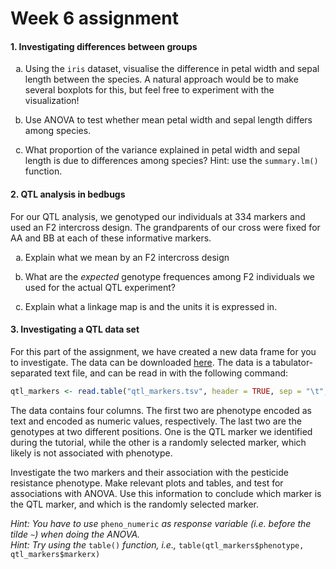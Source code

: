 # Week 6 assignment {- #w06}

#### 1. Investigating differences between groups {-}

a) Using the `iris` dataset, visualise the difference in petal width and sepal length between the species. A natural approach would be to make several boxplots for this, but feel free to experiment with the visualization!

b) Use ANOVA to test whether mean petal width and sepal length differs among species.

c) What proportion of the variance explained in petal width and sepal length is due to differences among species? Hint: use the `summary.lm()` function.

#### 2. QTL analysis in bedbugs {-}

For our QTL analysis, we genotyped our individuals at 334 markers and used an F2 intercross design. The grandparents of our cross were fixed for AA and BB at each of these informative markers.

a. Explain what we mean by an F2 intercross design

b. What are the *expected* genotype frequences among F2 individuals we used for the actual QTL experiment?

c. Explain what a linkage map is and the units it is expressed in.

#### 3. Investigating a QTL data set {-}

For this part of the assignment, we have created a new data frame for you to investigate. The data can be downloaded [here](https://BIOS1140.github.io/data/qtl_markers.tsv). The data is a tabulator-separated text file, and can be read in with the following command:

```r
qtl_markers <- read.table("qtl_markers.tsv", header = TRUE, sep = "\t", stringsAsFactors = TRUE)
```

The data contains four columns. The first two are phenotype encoded as text and encoded as numeric values, respectively. The last two are the genotypes at two different positions. One is the QTL marker we identified during the tutorial, while the other is a randomly selected marker, which likely is not associated with phenotype.

Investigate the two markers and their association with the pesticide resistance phenotype. Make relevant plots and tables, and test for associations with ANOVA. Use this information to conclude which marker is the QTL marker, and which is the randomly selected marker.

*Hint: You have to use* `pheno_numeric` *as response variable (i.e. before the tilde `~`) when doing the ANOVA.*  
*Hint: Try using the* `table()` *function, i.e.,* `table(qtl_markers$phenotype, qtl_markers$markerx)`